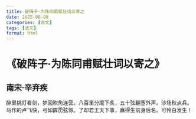 ```yaml
---
title: 破阵子·为陈同甫赋壮词以寄之
date: 2025-06-09
categories: [古文]
tags: [语文]
format: html
---
```

# 《破阵子·为陈同甫赋壮词以寄之》
## 南宋·辛弃疾
醉里挑灯看剑，梦回吹角连营。八百里分麾下炙，五十弦翻塞外声。沙场秋点兵。 马作的卢飞快，弓如霹雳弦惊。了却君王天下事，赢得生前身后名。可怜白发生！